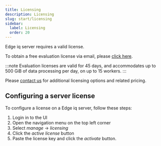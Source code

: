 ```yaml
---
title: Licensing
description: Licensing
slug: start/licensing
sidebar:
  label: Licensing
  order: 20
---
```



Edge iq server requires a valid license.

To obtain a free evaluation license via email, please [click here](http://services.lyftdata.com/l/eval-license).

:::note
Evaluation licenses are valid for 45 days, and accommodates up to 500 GiB of data processing per day, on up to 15 workers.
:::

Please [contact us](https://lyftdata.com/contact/) for additional licensing options and related pricing.

## Configuring a server license

To configure a license on a Edge iq server, follow these steps:

<Steps>

1. Login in to the UI
2. Open the navigation menu on the top left corner
3. Select _manage_ -> _licensing_
4. Click the _active license_ button
5. Paste the license key and click the _activate_ button.

</Steps>
